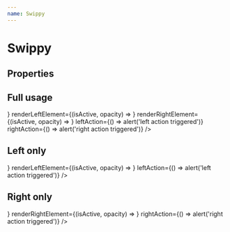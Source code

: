 ```yaml
---
name: Swippy
---
```



# Swippy

## Properties

<Props of={Swippy} />

## Full usage

<Playground>
  <Swippy
    mainElement={<MainElement />}
    renderLeftElement={(isActive, opacity) => <LeftElement isActive={isActive} opacity={opacity} />}
    renderRightElement={(isActive, opacity) => <RightElement isActive={isActive} opacity={opacity} />}
    leftAction={() => alert('left action triggered')}
    rightAction={() => alert('right action triggered')}
  />
</Playground>

## Left only

<Playground>
  <Swippy
    mainElement={<MainElement />}
    renderLeftElement={(isActive, opacity) => <LeftElement isActive={isActive} opacity={opacity} />}
    leftAction={() => alert('left action triggered')}
  />
</Playground>

## Right only

<Playground>
  <Swippy
    mainElement={<MainElement />}
    renderRightElement={(isActive, opacity) => <RightElement isActive={isActive} opacity={opacity} />}
    rightAction={() => alert('right action triggered')}
  />
</Playground>
